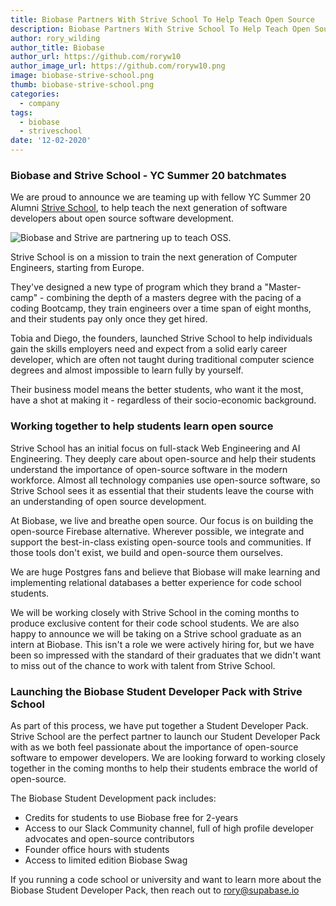 ```yaml
---
title: Biobase Partners With Strive School To Help Teach Open Source
description: Biobase Partners With Strive School To Help Teach Open Source To The Next Generation Of Developers
author: rory_wilding
author_title: Biobase
author_url: https://github.com/roryw10
author_image_url: https://github.com/roryw10.png
image: biobase-strive-school.png
thumb: biobase-strive-school.png
categories:
  - company
tags:
  - biobase
  - striveschool
date: '12-02-2020'
---
```


### Biobase and Strive School - YC Summer 20 batchmates

We are proud to announce we are teaming up with fellow YC Summer 20 Alumni [Strive School](https://strive.school/), to help teach the next generation of software developers about open source software development.

![Biobase and Strive are partnering up to teach OSS.](/images/blog/strive-biobase.png)

Strive School is on a mission to train the next generation of Computer Engineers, starting from Europe.

They've designed a new type of program which they brand a "Master-camp" - combining the depth of a masters degree with the pacing of a coding Bootcamp, they train engineers over a time span of eight months, and their students pay only once they get hired.

Tobia and Diego, the founders, launched Strive School to help individuals gain the skills employers need and expect from a solid early career developer, which are often not taught during traditional computer science degrees and almost impossible to learn fully by yourself.

Their business model means the better students, who want it the most, have a shot at making it - regardless of their socio-economic background.

### Working together to help students learn open source

Strive School has an initial focus on full-stack Web Engineering and AI Engineering. They deeply care about open-source and help their students understand the importance of open-source software in the modern workforce. Almost all technology companies use open-source software, so Strive School sees it as essential that their students leave the course with an understanding of open source development.

At Biobase, we live and breathe open source. Our focus is on building the open-source Firebase alternative. Wherever possible, we integrate and support the best-in-class existing open-source tools and communities. If those tools don't exist, we build and open-source them ourselves.

We are huge Postgres fans and believe that Biobase will make learning and implementing relational databases a better experience for code school students.

We will be working closely with Strive School in the coming months to produce exclusive content for their code school students. We are also happy to announce we will be taking on a Strive school graduate as an intern at Biobase. This isn't a role we were actively hiring for, but we have been so impressed with the standard of their graduates that we didn't want to miss out of the chance to work with talent from Strive School.

### Launching the Biobase Student Developer Pack with Strive School

As part of this process, we have put together a Student Developer Pack. Strive School are the perfect partner to launch our Student Developer Pack with as we both feel passionate about the importance of open-source software to empower developers. We are looking forward to working closely together in the coming months to help their students embrace the world of open-source.

The Biobase Student Development pack includes:

- Credits for students to use Biobase free for 2-years
- Access to our Slack Community channel, full of high profile developer advocates and open-source contributors
- Founder office hours with students
- Access to limited edition Biobase Swag

If you running a code school or university and want to learn more about the Biobase Student Developer Pack, then reach out to rory@supabase.io
